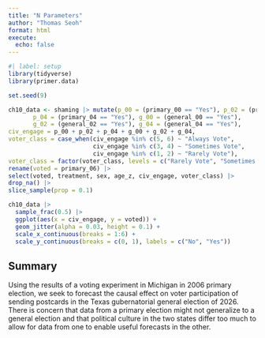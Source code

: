 ```yaml
---
title: "N Parameters"
author: "Thomas Seoh"
format: html
execute: 
  echo: false
---
```


```r
#| label: setup
library(tidyverse)
library(primer.data)
```

```r
set.seed(9)

ch10_data <- shaming |> mutate(p_00 = (primary_00 == "Yes"), p_02 = (primary_02 == "Yes"),
       p_04 = (primary_04 == "Yes"), g_00 = (general_00 == "Yes"),
       g_02 = (general_02 == "Yes"), g_04 = (general_04 == "Yes"),
civ_engage = p_00 + p_02 + p_04 + g_00 + g_02 + g_04,
voter_class = case_when(civ_engage %in% c(5, 6) ~ "Always Vote",
                        civ_engage %in% c(3, 4) ~ "Sometimes Vote",
                        civ_engage %in% c(1, 2) ~ "Rarely Vote"),
voter_class = factor(voter_class, levels = c("Rarely Vote", "Sometimes Vote", "Always Vote")), age_z = as.numeric(scale(age))) |> 
rename(voted = primary_06) |> 
select(voted, treatment, sex, age_z, civ_engage, voter_class) |> 
drop_na() |> 
slice_sample(prop = 0.1) 

ch10_data |> 
  sample_frac(0.5) |> 
  ggplot(aes(x = civ_engage, y = voted)) + 
  geom_jitter(alpha = 0.03, height = 0.1) + 
  scale_x_continuous(breaks = 1:6) + 
  scale_y_continuous(breaks = c(0, 1), labels = c("No", "Yes"))
```

## **Summary**
Using the results of a voting experiment in Michigan in 2006 primary election, we seek to forecast the causal effect on voter participation of sending postcards in the Texas gubernatorial general election of 2026. There is concern that data from a primary election might not generalize to a general election and that political culture in the two states differ too much to allow for data from one to enable useful forecasts in the other.
